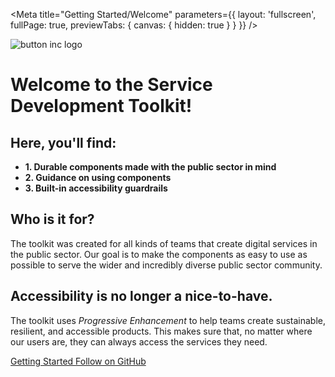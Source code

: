 
<Meta
  title="Getting Started/Welcome"
  parameters={{ layout: 'fullscreen', fullPage: true, previewTabs: { canvas: { hidden: true } } }}
/>

<div className='intro-background' style={{
  background: `url(${backgroundImage})`
}}>

<div className="intro-content">

<img src={btnLogo} alt="button inc logo" className="logo" />

<div className="spacer-small" />

<h1 className="title">Welcome to the Service Development Toolkit!</h1>
<div className="spacer-small" />
<h2 className="subtitle">Here, you'll find:</h2>

<ul>
  <strong>
    <li>
      1. <span className="highlight">Durable components</span> made with the public sector in mind
    </li>
    <li>
      2. <span className="highlight">Guidance</span> on using components
    </li>
    <li>
      3. <span className="highlight">Built-in accessibility</span> guardrails
    </li>
  </strong>
</ul>

<div className="spacer-big" />

<h2 className="subtitle">Who is it for?</h2>
<p>
  The toolkit was created for all kinds of teams that create digital services in the public sector. Our goal is to make
  the components as easy to use as possible to serve the wider and incredibly diverse public sector community.
</p>

<div className="spacer-small" />

<h2 className="subtitle">Accessibility is no longer a nice-to-have.</h2>

<p>
The toolkit uses <em>Progressive Enhancement</em> to help teams create sustainable, resilient, and accessible products. This makes sure that, no matter where our users are, they can always access the services they need.
</p>

<div className="spacer-small" />

<div className="btn-group">

  <a href="/?path=/docs/getting-started-using-the-kit--page" className="nav-btn primary">
    Getting Started
  </a>

  <a href="https://github.com/button-inc/service-development-toolkit" className="nav-btn secondary">
    Follow on GitHub
  </a>

</div>

</div>
</div>

